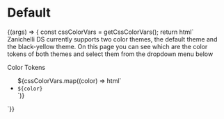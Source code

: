 

<Meta title="Themes/Colors" />

# Default

<Preview>
  <Story name="Colors">
    {(args) => { 
      const cssColorVars = getCssColorVars();
      return html`<div
      class="${select("theme", ["default", "theme-black-yellow"], "default")}"
    >
      <z-body>
        Zanichelli DS currently supports two color themes, the
        <z-link
          target="_blank"
          href="https://app.abstract.com/projects/fd370780-e659-11e8-99dc-0d08537c5fde/branches/eac24e1a-798f-445d-b8c4-3812cd9adb9f/commits/latest/files/9f586aa0-bd5b-4c12-9541-aed2e98a7a9c/layers/7834C2AE-38FF-4FDD-8EAB-D3A1BFFF45CF?collectionId=1a973a75-0d81-49aa-b31f-f38f2e36879a&collectionLayerId=d55cc2c2-b660-4d0f-8c11-bfa3968b67cd"
          >default</z-link
        >
        theme and the
        <z-link
          target="_blank"
          href="https://app.abstract.com/projects/fd370780-e659-11e8-99dc-0d08537c5fde/branches/eac24e1a-798f-445d-b8c4-3812cd9adb9f/commits/latest/files/9f586aa0-bd5b-4c12-9541-aed2e98a7a9c/layers/4EF5FE71-9450-4CBA-811C-D72CC0203A8A?collectionId=1a973a75-0d81-49aa-b31f-f38f2e36879a&collectionLayerId=98c9877b-1058-4039-8619-26db7a27e2e3"
          >black-yellow</z-link
        >
        theme.
      </z-body>
      <z-body>
        On this page you can see which are the color tokens of both themes and
        select them from the dropdown menu below
      </z-body>
      <p />
      <z-heading level="2">Color Tokens</z-heading>
      <ul>
        ${cssColorVars.map((color) => html`
          <li>
            <code>${color}</code>
            <span style="background-color: var(${color})"></span>
          </li>
        `)}
      </ul>
    </div>`}}
  </Story>
</Preview>
